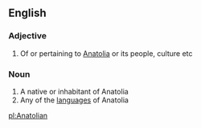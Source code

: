 ==English==

===Adjective===
{{en-adj|-}}

# Of or pertaining to [[Anatolia]] or its people, culture etc

===Noun===
{{en-noun}}

# A native or inhabitant of Anatolia
# Any of the [[language]]s of Anatolia

[[pl:Anatolian]]